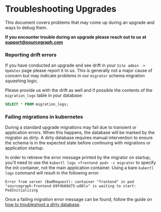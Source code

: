 # Troubleshooting Upgrades

This document covers problems that may come up during an upgrade and ways to debug them.

**If you encounter trouble during an upgrade please reach out to us at [support@sourcegraph.com](mailto:support@sourcegraph.com)**

### Reporting drift errors

If you have conducted an upgrade and see drift in your `Site admin -> Updates` page please report it to us. This is generally not a major cause of concern but may indicate problems in our `migrator` schema migration *squashing* logic.

Please provide us with the drift as well and if possible the contents of the `migration_logs` table in your database:
```sql
SELECT * FROM migration_logs;
```

### Failing migrations in kubernetes

During a standard upgrade migrations may fail due to transient or application errors. When this happens, the database will be marked by the migrator as _dirty_. A dirty database requires manual intervention to ensure the schema is in the expected state before continuing with migrations or application startup.

In order to retrieve the error message printed by the migrator on startup, you'll need to use the `kubectl logs <frontend pod> -c migrator` to specify the init container, not the main application container. Using a bare `kubectl logs` command will result in the following error:

```
Error from server (BadRequest): container "frontend" in pod "sourcegraph-frontend-69f4b68d75-w98lx" is waiting to start: PodInitializing
```

Once a failing migration error message can be found, follow the guide on [how to troubleshoot a dirty database](/admin/how-to/dirty_database).
